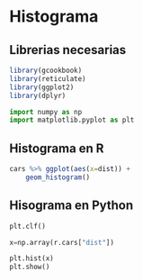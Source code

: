 # Histograma


## Librerias necesarias

```r
library(gcookbook)
library(reticulate)
library(ggplot2)
library(dplyr)
```

```python
import numpy as np
import matplotlib.pyplot as plt
```

## Histograma en R

```r

cars %>% ggplot(aes(x=dist)) + 
    geom_histogram()

```

## Hisograma en Python

```python
plt.clf()

x=np.array(r.cars["dist"])

plt.hist(x)
plt.show()
```

